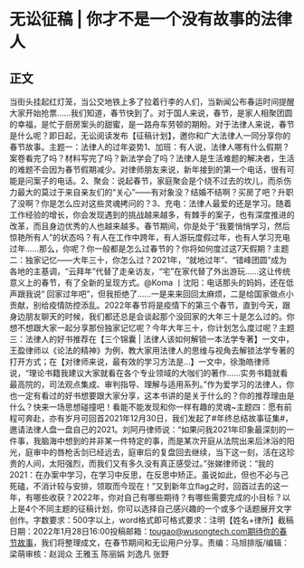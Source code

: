 # 无讼征稿 | 你才不是一个没有故事的法律人
## 正文
当街头挂起红灯笼，当公交地铁上多了拉着行李的人们，当新闻公布春运时间提醒大家开始抢票……我们知道，春节快到了。对于国人来说，春节，是家人相聚团圆的幸福，是忙于厨房案头的甜蜜，是一路舟车劳顿的期盼。对于法律人来说，春节是什么呢？即日起，无讼阅读发布【征稿计划】，邀你和广大法律人一同分享你的春节故事。主题一：法律人的过年姿势1、加班：有人说，法律人哪有什么假期？案卷看完了吗？材料写完了吗？新法学会了吗？法律人是生活难题的解决者，生活的难题不会因为春节假期减少。对律师朋友来说，新年接到的第一个电话，很有可能是问案子的电话。2、聚会：说起春节，家庭聚会是个绕不过去的坎儿，而杀伤力最大的莫过于来自亲友们的“关心”——有对象没？结婚不结啊？买房了吧？升职了没啊？你是怎么应对这些灵魂拷问的？3、充电：法律人最爱的还是学习。随着工作经验的增长，你会发现遇到的挑战越来越多，有棘手的案子，也有深度推进的改革，而且身边优秀的人也越来越多。春节期间，你是处于“我要悄悄学习，然后惊艳所有人”的状态吗？有人在工作中跨年，有人游玩度假过年，也有人学习充电过年……那么，你呢？你一般都是怎么过春节的？你将如何度过这7天假期？主题二：独家记忆——大年三十，你怎么过？2021年，“就地过年”、“错峰团圆”成为各地的主基调，“云拜年”代替了走亲访友，“宅”在家代替了外出游玩……这让传统意义上的春节，有了全新的呈现方式。@Koma 丨沈阳：电话那头的妈妈，还在低声跟我说“ 回家过年吧”，但我拒绝了......一是来来回回太麻烦，二是给国家做点小贡献，别给疫情防控添乱。2022年春节将是疫情下的第三个春节，直到今天，跟身边朋友聊天的时候，我们都还总是会谈起那个没回家的大年三十是怎么过的。你想不想跟大家一起分享那份独家记忆呢？今年大年三十，你计划怎么度过呢？主题三：法律人的好书推荐在【三个锦囊 | 法律人该如何解锁一本法学专著】一文中，王盈律师以《论法的精神》为例，教大家用法律人的思维与视角去解锁法学专著的打开方式；在【对律师来说，最有效的学习方法是…】一文中，徐渤皓律师说，“理论书籍我建议大家就看在各个专业领域的大咖们的著作……实务书籍就看最高院的，司法观点集成、审判指导、理解与适用系列。”作为爱学习的法律人，你也一定有看过的好书想要跟大家分享，这本书讲的是关于什么的？你的推荐理由是什么？快来一场思想碰撞吧！看能不能发现和你一样有趣的灵魂~主题四：愿有前程可奔赴，亦有岁月可回首2021年12月30日，我们发起了#年终总结故事征集#，邀请法律人盘一盘自己的2021。刘阿丹律师说：“如果问我2021年印象最深刻的一件事，我脑海中想到的并非某一件特定的事，而是某次开庭从法院出来后沐浴的阳光，庭审中的唇枪舌剑已经远去，庭审后的复盘回去继续，当下这一刻，活在这珍贵的人间，太阳强烈，而我们又有多久没有真正感受过。”张娣律师说：“我的2021：在办案中学习，在学习中反思，在反思中矫正。虽说如此，但也不必与己死磕，不消计较与安排，领取而今现在！”又到新年立flag之时，回首过去的这一年，有哪些收获？2022年，你对自己有哪些期待？有哪些需要完成的小目标？以上是4个不同主题的征稿计划，你可以选择自己感兴趣的一个或多个话题展开文字创作。字数要求：500字以上，word格式即可格式要求：注明【姓名+律所】截稿日期：2022年1月28日16:00投稿邮箱：tougao@wusongtech.com期待你的春节故事，我们将整理成文，在春节期间和无讼用户分享。责编：马旭排版/编辑：梁萌审核：赵润众 王雅玉 陈丽娟 刘逸凡 张野